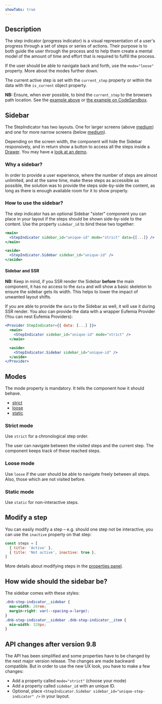 ```yaml
---
showTabs: true
---
```


## Description

The step indicator (progress indicator) is a visual representation of a user's progress through a set of steps or series of actions. Their purpose is to both guide the user through the process and to help them create a mental model of the amount of time and effort that is required to fulfill the process.

If the user should be able to navigate back and forth, use the `mode="loose"` property. More about the modes further down.

The current active step is set with the `current_step` property or within the data with the `is_current` object property.

**NB:** Ensure, when ever possible, to bind the `current_step` to the browsers path location. See the [example above](/uilib/components/step-indicator/#stepindicator-with-a-router) or [the example on CodeSandbox](https://codesandbox.io/s/eufemia-step-indicator-with-reach-router-mhu0bh?file=/src/App.tsx).

## Sidebar

The StepIndicator has two layouts. One for larger screens (above [medium](/uilib/usage/layout/media-queries#media-queries-properties-table)) and one for more narrow screens (below [medium](/uilib/usage/layout/media-queries#media-queries-properties-table)).

Depending on the screen width, the component will hide the Sidebar responsively, and in return show a button to access all the steps inside a [Drawer](/uilib/components/drawer). You may have a [look at an demo](/uilib/components/step-indicator/#stepindicator-in-loose-mode).

### Why a sidebar?

In order to provide a user experience, where the number of steps are almost unlimited, and at the same time, make these steps as accessible as possible, the solution was to provide the steps side-by-side the content, as long as there is enough available room for it to show properly.

### How to use the sidebar?

The step indicator has an optional Sidebar "sister" component you can place in your layout if the steps should be shown side-by-side to the content. Use the property `sidebar_id` to bind these two together:

```jsx
<main>
  <StepIndicator sidebar_id="unique-id" mode="strict" data={[...]} />
</main>

<aside>
  <StepIndicator.Sidebar sidebar_id="unique-id" />
</aside>
```

#### Sidebar and SSR

**NB:** Keep in mind, if you SSR render the Sidebar **before** the main component, it has no access to the `data` and will show a basic skeleton to ensure the sidebar gets its width. This helps to lower the impact of unwanted layout shifts.

If you are able to provide the `data` to the Sidebar as well, it will use it during SSR render. You also can provide the data with a wrapper Eufemia Provider (You can nest Eufemia Providers):

```jsx
<Provider StepIndicator={{ data: [...] }}>
  <main>
    <StepIndicator sidebar_id="unique-id" mode="strict" />
  </main>

  <aside>
    <StepIndicator.Sidebar sidebar_id="unique-id" />
  </aside>
</Provider>
```

## Modes

The mode property is mandatory. It tells the component how it should behave.

- [strict](/uilib/components/step-indicator#strict-mode)
- [loose](/uilib/components/step-indicator#loose-mode)
- [static](/uilib/components/step-indicator#static-mode)

### Strict mode

Use `strict` for a chronological step order.

The user can navigate between the visited steps and the current step. The component keeps track of these reached steps.

### Loose mode

Use `loose` if the user should be able to navigate freely between all steps. Also, those which are not visited before.

### Static mode

Use `static` for non-interactive steps.

## Modify a step

You can easily modify a step – e.g. should one step not be interactive, you can use the `inactive` property on that step:

```js
const steps = [
  { title: 'Active' },
  { title: 'Not active', inactive: true },
]
```

More details about modifying steps in the [properties panel](/uilib/components/step-indicator/properties#steps-parameters).

## How wide should the sidebar be?

The sidebar comes with these styles:

```css
.dnb-step-indicator__sidebar {
  max-width: 20rem;
  margin-right: var(--spacing-x-large);
}
.dnb-step-indicator__sidebar .dnb-step-indicator__item {
  min-width: 320px;
}
```

## API changes after version 9.8

The API has been simplified and some properties have to be changed by the next major version release. The changes are made backward compatible. But in order to use the new UX look, you have to make a few changes:

- Add a property called `mode="strict"` (choose your mode)
- Add a property called `sidebar_id` with an unique ID.
- Optional, place `<StepIndicator.Sidebar sidebar_id="unique-step-indicator" />` in your layout.
